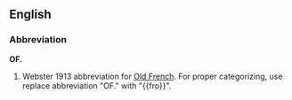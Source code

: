 ==English==

===Abbreviation===
'''OF.'''
#Webster 1913 abbreviation for [[Old French]].  For proper categorizing, use replace abbreviation "OF." with <nowiki>"{{fro}}"</nowiki>.

{{dontlinkhere}}